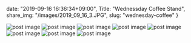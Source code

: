date: "2019-09-16 16:36:34+09:00",
Title: "Wednessday Coffee Stand",
share_img: "/images/2019_09_16_3.JPG",
slug: "wednesday-coffee"
}

<img src="/images/2019_09_16_1.JPG" alt="post image" />
<img src="/images/2019_09_16_2.JPG" alt="post image" />
<img src="/images/2019_09_16_3.JPG" alt="post image" />
<img src="/images/2019_09_16_4.JPG" alt="post image" />
<img src="/images/2019_09_16_5.JPG" alt="post image" />
<img src="/images/2019_09_16_6.JPG" alt="post image" />
<img src="/images/2019_09_16_7.JPG" alt="post image" />
<img src="/images/2019_09_16_8.JPG" alt="post image" />